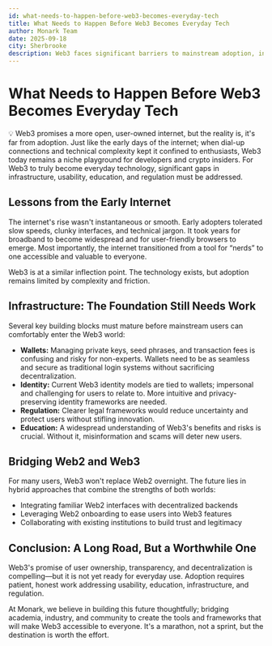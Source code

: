 ```yaml
---
id: what-needs-to-happen-before-web3-becomes-everyday-tech
title: What Needs to Happen Before Web3 Becomes Everyday Tech
author: Monark Team
date: 2025-09-18
city: Sherbrooke
description: Web3 faces significant barriers to mainstream adoption, including complex user experiences, a lack of clear regulation, and the need for better educational resources. Like the early internet, it requires improvements in its infrastructure—particularly wallets and identity systems—to become more user-friendly.
---
```


# What Needs to Happen Before Web3 Becomes Everyday Tech

<aside>
💡
Web3 promises a more open, user-owned internet, but the reality is, it's far from adoption. Just like the early days of the internet; when dial-up connections and technical complexity kept it confined to enthusiasts, Web3 today remains a niche playground for developers and crypto insiders. For Web3 to truly become everyday technology, significant gaps in infrastructure, usability, education, and regulation must be addressed.

</aside>

## Lessons from the Early Internet

The internet's rise wasn't instantaneous or smooth. Early adopters tolerated slow speeds, clunky interfaces, and technical jargon. It took years for broadband to become widespread and for user-friendly browsers to emerge. Most importantly, the internet transitioned from a tool for “nerds” to one accessible and valuable to everyone.

Web3 is at a similar inflection point. The technology exists, but adoption remains limited by complexity and friction.

## Infrastructure: The Foundation Still Needs Work

Several key building blocks must mature before mainstream users can comfortably enter the Web3 world:

- **Wallets:** Managing private keys, seed phrases, and transaction fees is confusing and risky for non-experts. Wallets need to be as seamless and secure as traditional login systems without sacrificing decentralization.
- **Identity:** Current Web3 identity models are tied to wallets; impersonal and challenging for users to relate to. More intuitive and privacy-preserving identity frameworks are needed.
- **Regulation:** Clearer legal frameworks would reduce uncertainty and protect users without stifling innovation.
- **Education:** A widespread understanding of Web3's benefits and risks is crucial. Without it, misinformation and scams will deter new users.

## Bridging Web2 and Web3

For many users, Web3 won't replace Web2 overnight. The future lies in hybrid approaches that combine the strengths of both worlds:

- Integrating familiar Web2 interfaces with decentralized backends
- Leveraging Web2 onboarding to ease users into Web3 features
- Collaborating with existing institutions to build trust and legitimacy

## Conclusion: A Long Road, But a Worthwhile One

Web3's promise of user ownership, transparency, and decentralization is compelling—but it is not yet ready for everyday use. Adoption requires patient, honest work addressing usability, education, infrastructure, and regulation.

At Monark, we believe in building this future thoughtfully; bridging academia, industry, and community to create the tools and frameworks that will make Web3 accessible to everyone. It's a marathon, not a sprint, but the destination is worth the effort.